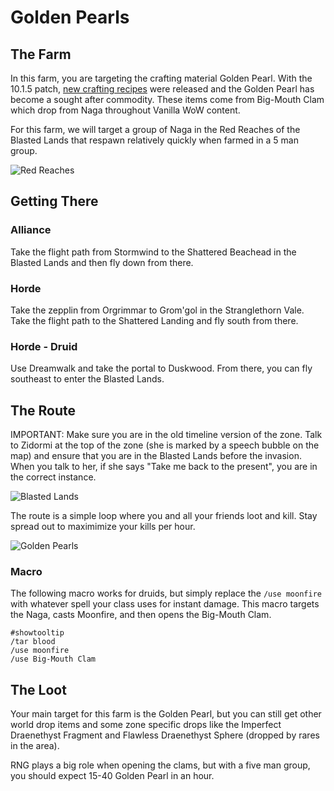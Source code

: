 # Golden Pearls
## The Farm
In this farm, you are targeting the crafting material <WowHeadItem id="13926">Golden Pearl</WowHeadItem>. With the 10.1.5 patch, [new crafting recipes](https://www.wowhead.com/news/naxxramas-returning-content-in-patch-10-1-5-ptr-ancient-recipes-new-mount-332939) were released and the <WowHeadItem id="13926">Golden Pearl</WowHeadItem> has become a sought after commodity.  These items come from <WowHeadItem id="7973">Big-Mouth Clam</WowHeadItem> which drop from Naga throughout Vanilla WoW content.

For this farm, we will target a group of Naga in the Red Reaches of the <WowHeadZone id="4">Blasted Lands</WowHeadZone> that respawn relatively quickly when farmed in a 5 man group.

![Red Reaches](../..//assets/red-reaches.jpg)

## Getting There

### Alliance
Take the flight path from Stormwind to the Shattered Beachead in the <WowHeadZone id="4">Blasted Lands</WowHeadZone> and then fly down from there.

### Horde
Take the zepplin from Orgrimmar to Grom'gol in the <WowHeadZone id="5339">Stranglethorn Vale</WowHeadZone>. Take the flight path to the Shattered Landing and fly south from there.

### Horde - Druid
Use Dreamwalk and take the portal to Duskwood.  From there, you can fly southeast to enter the <WowHeadZone id="4">Blasted Lands</WowHeadZone>.

## The Route
IMPORTANT: Make sure you are in the old timeline version of the zone.  Talk to Zidormi at the top of the zone (she is marked by a speech bubble on the map) and ensure that you are in the <WowHeadZone id="4">Blasted Lands</WowHeadZone> before the invasion.  When you talk to her, if she says "Take me back to the present", you are in the correct instance.

![Blasted Lands](../..//assets/zidormi-blasted-lands.jpg)

The route is a simple loop where you and all your friends loot and kill. Stay spread out to maximimize your kills per hour.

![Golden Pearls](../..//assets/goldenpearls.gif)

### Macro
The following macro works for druids, but simply replace the `/use moonfire` with whatever spell your class uses for instant damage. This macro targets the Naga, casts Moonfire, and then opens the Big-Mouth Clam.  

```
#showtooltip
/tar blood
/use moonfire
/use Big-Mouth Clam
```

## The Loot
Your main target for this farm is the <WowHeadItem id="13926">Golden Pearl</WowHeadItem>, but you can still get other world drop items and some zone specific drops like the <WowHeadItem id="10593">Imperfect Draenethyst Fragment</WowHeadItem> and <WowHeadItem id="8244">Flawless Draenethyst Sphere</WowHeadItem> (dropped by rares in the area).

RNG plays a big role when opening the clams, but with a five man group, you should expect 15-40 <WowHeadItem id="13926">Golden Pearl</WowHeadItem> in an hour.
